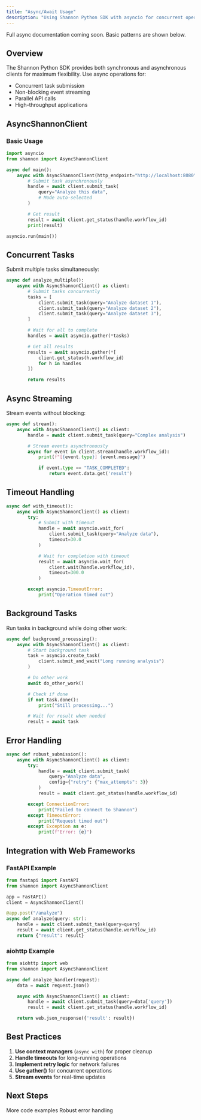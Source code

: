```yaml
---
title: "Async/Await Usage"
description: "Using Shannon Python SDK with asyncio for concurrent operations"
---
```


<Note>
Full async documentation coming soon. Basic patterns are shown below.
</Note>

## Overview

The Shannon Python SDK provides both synchronous and asynchronous clients for maximum flexibility. Use async operations for:

- Concurrent task submission
- Non-blocking event streaming
- Parallel API calls
- High-throughput applications

## AsyncShannonClient

### Basic Usage

```python
import asyncio
from shannon import AsyncShannonClient

async def main():
    async with AsyncShannonClient(http_endpoint="http://localhost:8080") as client:
        # Submit task asynchronously
        handle = await client.submit_task(
            query="Analyze this data",
            # Mode auto-selected
        )

        # Get result
        result = await client.get_status(handle.workflow_id)
        print(result)

asyncio.run(main())
```

## Concurrent Tasks

Submit multiple tasks simultaneously:

```python
async def analyze_multiple():
    async with AsyncShannonClient() as client:
        # Submit tasks concurrently
        tasks = [
            client.submit_task(query="Analyze dataset 1"),
            client.submit_task(query="Analyze dataset 2"),
            client.submit_task(query="Analyze dataset 3"),
        ]

        # Wait for all to complete
        handles = await asyncio.gather(*tasks)

        # Get all results
        results = await asyncio.gather(*[
            client.get_status(h.workflow_id)
            for h in handles
        ])

        return results
```

## Async Streaming

Stream events without blocking:

```python
async def stream():
    async with AsyncShannonClient() as client:
        handle = await client.submit_task(query="Complex analysis")

        # Stream events asynchronously
        async for event in client.stream(handle.workflow_id):
            print(f"[{event.type}] {event.message}")

            if event.type == "TASK_COMPLETED":
                return event.data.get('result')
```

## Timeout Handling

```python
async def with_timeout():
    async with AsyncShannonClient() as client:
        try:
            # Submit with timeout
            handle = await asyncio.wait_for(
                client.submit_task(query="Analyze data"),
                timeout=30.0
            )

            # Wait for completion with timeout
            result = await asyncio.wait_for(
                client.wait(handle.workflow_id),
                timeout=300.0
            )

        except asyncio.TimeoutError:
            print("Operation timed out")
```

## Background Tasks

Run tasks in background while doing other work:

```python
async def background_processing():
    async with AsyncShannonClient() as client:
        # Start background task
        task = asyncio.create_task(
            client.submit_and_wait("Long running analysis")
        )

        # Do other work
        await do_other_work()

        # Check if done
        if not task.done():
            print("Still processing...")

        # Wait for result when needed
        result = await task
```

## Error Handling

```python
async def robust_submission():
    async with AsyncShannonClient() as client:
        try:
            handle = await client.submit_task(
                query="Analyze data",
                config={"retry": {"max_attempts": 3}}
            )
            result = await client.get_status(handle.workflow_id)

        except ConnectionError:
            print("Failed to connect to Shannon")
        except TimeoutError:
            print("Request timed out")
        except Exception as e:
            print(f"Error: {e}")
```

## Integration with Web Frameworks

### FastAPI Example

```python
from fastapi import FastAPI
from shannon import AsyncShannonClient

app = FastAPI()
client = AsyncShannonClient()

@app.post("/analyze")
async def analyze(query: str):
    handle = await client.submit_task(query=query)
    result = await client.get_status(handle.workflow_id)
    return {"result": result}
```

### aiohttp Example

```python
from aiohttp import web
from shannon import AsyncShannonClient

async def analyze_handler(request):
    data = await request.json()

    async with AsyncShannonClient() as client:
        handle = await client.submit_task(query=data['query'])
        result = await client.get_status(handle.workflow_id)

    return web.json_response({'result': result})
```

## Best Practices

1. **Use context managers** (`async with`) for proper cleanup
2. **Handle timeouts** for long-running operations
3. **Implement retry logic** for network failures
4. **Use gather()** for concurrent operations
5. **Stream events** for real-time updates

## Next Steps

<CardGroup cols={2}>
  <Card title="Examples" icon="code" href="/sdk/python/examples">
    More code examples
  </Card>
  <Card title="Error Handling" icon="shield" href="/sdk/python/error-handling">
    Robust error handling
  </Card>
</CardGroup>